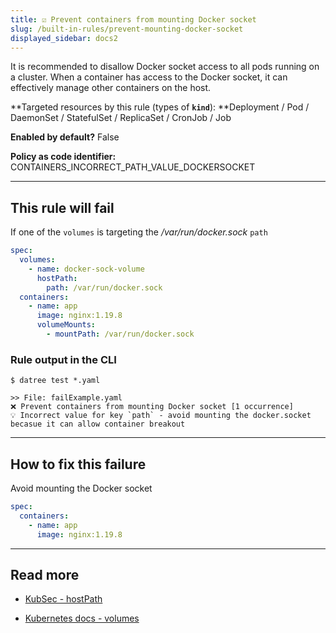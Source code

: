 ```yaml
---
title: ☑️ Prevent containers from mounting Docker socket
slug: /built-in-rules/prevent-mounting-docker-socket
displayed_sidebar: docs2
---
```


It is recommended to disallow Docker socket access to all pods running on a cluster. When a container has access to the Docker socket, it can effectively manage other containers on the host.

**Targeted resources by this rule (types of **`kind`**): **Deployment / Pod / DaemonSet / StatefulSet / ReplicaSet / CronJob / Job

**Enabled by default?** False

**Policy as code identifier:** CONTAINERS_INCORRECT_PATH_VALUE_DOCKERSOCKET

---

## This rule will fail

If one of the `volumes` is targeting the _/var/run/docker.sock_ `path`

```yaml
spec:
  volumes:
    - name: docker-sock-volume
      hostPath:
        path: /var/run/docker.sock
  containers:
    - name: app
      image: nginx:1.19.8
      volumeMounts:
        - mountPath: /var/run/docker.sock
```

### Rule output in the CLI

```none
$ datree test *.yaml

>> File: failExample.yaml
❌ Prevent containers from mounting Docker socket [1 occurrence]
💡 Incorrect value for key `path` - avoid mounting the docker.socket becasue it can allow container breakout
```

---

## How to fix this failure

Avoid mounting the Docker socket

```yaml
spec:
  containers:
    - name: app
      image: nginx:1.19.8
```

---

## Read more

- [KubSec - hostPath](https://kubesec.io/basics/spec-volumes-hostpath-path-var-run-docker-sock/)

- [Kubernetes docs - volumes](https://kubernetes.io/docs/concepts/storage/volumes/)
